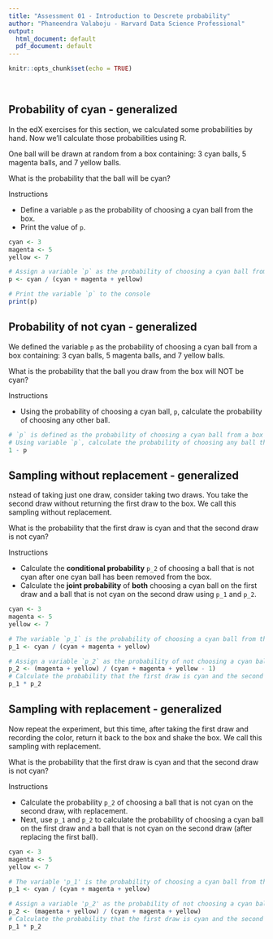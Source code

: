 ```yaml
---
title: "Assessment 01 - Introduction to Descrete probability"
author: "Phaneendra Valaboju - Harvard Data Science Professional"
output:
  html_document: default
  pdf_document: default
---
```


```r
knitr::opts_chunk$set(echo = TRUE)
```

<br/>

## **Probability of cyan - generalized**
In the edX exercises for this section, we calculated some probabilities by hand. Now we'll calculate those probabilities using R.

One ball will be drawn at random from a box containing: 3 cyan balls, 5 magenta balls, and 7 yellow balls.

What is the probability that the ball will be cyan?

Instructions

- Define a variable ```p``` as the probability of choosing a cyan ball from the box.
- Print the value of ```p```.

```r
cyan <- 3
magenta <- 5
yellow <- 7

# Assign a variable `p` as the probability of choosing a cyan ball from the box
p <- cyan / (cyan + magenta + yellow)

# Print the variable `p` to the console
print(p)
```  
 
## **Probability of not cyan - generalized**
We defined the variable ```p``` as the probability of choosing a cyan ball from a box containing: 3 cyan balls, 5 magenta balls, and 7 yellow balls.

What is the probability that the ball you draw from the box will NOT be cyan?

Instructions

- Using the probability of choosing a cyan ball, ```p```, calculate the probability of choosing any other ball.

```r
# `p` is defined as the probability of choosing a cyan ball from a box containing: 3 cyan balls, 5 magenta balls, and 7 yellow balls.
# Using variable `p`, calculate the probability of choosing any ball that is not cyan from the box
1 - p
``` 
 
## **Sampling without replacement - generalized**
nstead of taking just one draw, consider taking two draws. You take the second draw without returning the first draw to the box. We call this sampling without replacement.

What is the probability that the first draw is cyan and that the second draw is not cyan?

Instructions

- Calculate the **conditional probability** ```p_2``` of choosing a ball that is not cyan after one cyan ball has been removed from the box.
- Calculate the **joint probability** of **both** choosing a cyan ball on the first draw and a ball that is not cyan on the second draw using ```p_1``` and ```p_2```.

```r
cyan <- 3
magenta <- 5
yellow <- 7

# The variable `p_1` is the probability of choosing a cyan ball from the box on the first draw.
p_1 <- cyan / (cyan + magenta + yellow)

# Assign a variable `p_2` as the probability of not choosing a cyan ball on the second draw without replacement.
p_2 <- (magenta + yellow) / (cyan + magenta + yellow - 1)
# Calculate the probability that the first draw is cyan and the second draw is not cyan.
p_1 * p_2
```

## **Sampling with replacement - generalized**
Now repeat the experiment, but this time, after taking the first draw and recording the color, return it back to the box and shake the box. We call this sampling with replacement.

What is the probability that the first draw is cyan and that the second draw is not cyan?

Instructions

- Calculate the probability ```p_2``` of choosing a ball that is not cyan on the second draw, with replacement.
- Next, use ```p_1``` and ```p_2``` to calculate the probability of choosing a cyan ball on the first draw and a ball that is not cyan on the second draw (after replacing the first ball).


```r
cyan <- 3
magenta <- 5
yellow <- 7

# The variable 'p_1' is the probability of choosing a cyan ball from the box on the first draw.
p_1 <- cyan / (cyan + magenta + yellow)

# Assign a variable 'p_2' as the probability of not choosing a cyan ball on the second draw with replacement.
p_2 <- (magenta + yellow) / (cyan + magenta + yellow)
# Calculate the probability that the first draw is cyan and the second draw is not cyan.
p_1 * p_2
```

